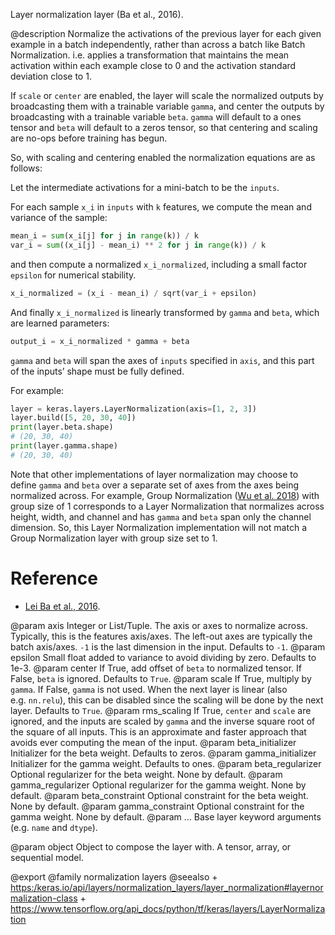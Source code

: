 Layer normalization layer (Ba et al., 2016).

@description
Normalize the activations of the previous layer for each given example in a
batch independently, rather than across a batch like Batch Normalization.
i.e. applies a transformation that maintains the mean activation within each
example close to 0 and the activation standard deviation close to 1.

If `scale` or `center` are enabled, the layer will scale the normalized
outputs by broadcasting them with a trainable variable `gamma`, and center
the outputs by broadcasting with a trainable variable `beta`. `gamma` will
default to a ones tensor and `beta` will default to a zeros tensor, so that
centering and scaling are no-ops before training has begun.

So, with scaling and centering enabled the normalization equations
are as follows:

Let the intermediate activations for a mini-batch to be the `inputs`.

For each sample `x_i` in `inputs` with `k` features, we compute the mean and
variance of the sample:

```python
mean_i = sum(x_i[j] for j in range(k)) / k
var_i = sum((x_i[j] - mean_i) ** 2 for j in range(k)) / k
```

and then compute a normalized `x_i_normalized`, including a small factor
`epsilon` for numerical stability.

```python
x_i_normalized = (x_i - mean_i) / sqrt(var_i + epsilon)
```

And finally `x_i_normalized ` is linearly transformed by `gamma` and `beta`,
which are learned parameters:

```python
output_i = x_i_normalized * gamma + beta
```

`gamma` and `beta` will span the axes of `inputs` specified in `axis`, and
this part of the inputs' shape must be fully defined.

For example:

```python
layer = keras.layers.LayerNormalization(axis=[1, 2, 3])
layer.build([5, 20, 30, 40])
print(layer.beta.shape)
# (20, 30, 40)
print(layer.gamma.shape)
# (20, 30, 40)
```

Note that other implementations of layer normalization may choose to define
`gamma` and `beta` over a separate set of axes from the axes being
normalized across. For example, Group Normalization
([Wu et al. 2018](https://arxiv.org/abs/1803.08494)) with group size of 1
corresponds to a Layer Normalization that normalizes across height, width,
and channel and has `gamma` and `beta` span only the channel dimension.
So, this Layer Normalization implementation will not match a Group
Normalization layer with group size set to 1.

# Reference
- [Lei Ba et al., 2016](https://arxiv.org/abs/1607.06450).

@param axis Integer or List/Tuple. The axis or axes to normalize across.
    Typically, this is the features axis/axes. The left-out axes are
    typically the batch axis/axes. `-1` is the last dimension in the
    input. Defaults to `-1`.
@param epsilon Small float added to variance to avoid dividing by zero.
    Defaults to 1e-3.
@param center If True, add offset of `beta` to normalized tensor. If False,
    `beta` is ignored. Defaults to `True`.
@param scale If True, multiply by `gamma`. If False, `gamma` is not used.
    When the next layer is linear (also e.g. `nn.relu`), this can be
    disabled since the scaling will be done by the next layer.
    Defaults to `True`.
@param rms_scaling If True, `center` and `scale` are ignored, and the
    inputs are scaled by `gamma` and the inverse square root
    of the square of all inputs. This is an approximate and faster
    approach that avoids ever computing the mean of the input.
@param beta_initializer Initializer for the beta weight. Defaults to zeros.
@param gamma_initializer Initializer for the gamma weight. Defaults to ones.
@param beta_regularizer Optional regularizer for the beta weight.
    None by default.
@param gamma_regularizer Optional regularizer for the gamma weight.
    None by default.
@param beta_constraint Optional constraint for the beta weight.
    None by default.
@param gamma_constraint Optional constraint for the gamma weight.
    None by default.
@param ... Base layer keyword arguments (e.g. `name` and `dtype`).

@param object Object to compose the layer with. A tensor, array, or sequential model.

@export
@family normalization layers
@seealso
+ <https:/keras.io/api/layers/normalization_layers/layer_normalization#layernormalization-class>
+ <https://www.tensorflow.org/api_docs/python/tf/keras/layers/LayerNormalization>
